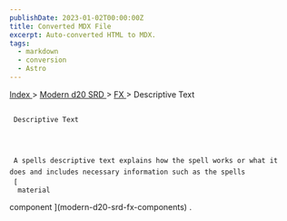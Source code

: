 ```yaml
---
publishDate: 2023-01-02T00:00:00Z
title: Converted MDX File
excerpt: Auto-converted HTML to MDX.
tags:
  - markdown
  - conversion
  - Astro
---
```







[
      Index
     ](-index)
     >
     [
      Modern d20 SRD
     ](modern-d20-srd-index)
     >
     [
      FX
     ](modern-d20-srd-fx-index)
     > Descriptive Text
    





## 
     Descriptive Text
    



     A spells descriptive text explains how the spell works or what it does and includes necessary information such as the spells
     [
      material
component
     ](modern-d20-srd-fx-components)
     .
    




